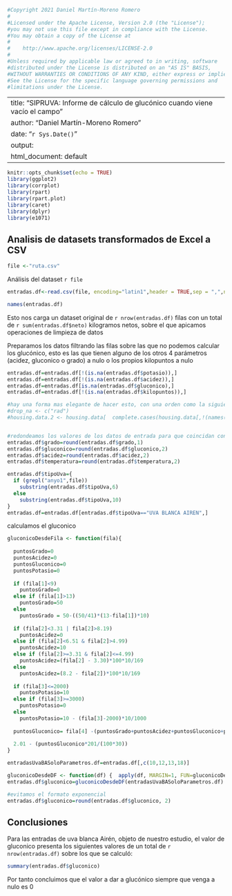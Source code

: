 ```r
#Copyright 2021 Daniel Martín-Moreno Romero
#
#Licensed under the Apache License, Version 2.0 (the "License");
#you may not use this file except in compliance with the License.
#You may obtain a copy of the License at
#
#    http://www.apache.org/licenses/LICENSE-2.0
#
#Unless required by applicable law or agreed to in writing, software
#distributed under the License is distributed on an "AS IS" BASIS,
#WITHOUT WARRANTIES OR CONDITIONS OF ANY KIND, either express or implied.
#See the License for the specific language governing permissions and
#limitations under the License.
```
---
title: "SIPRUVA: Informe de cálculo de glucónico cuando viene vacío el campo"
author: "Daniel Martín-Moreno Romero"
date: "`r Sys.Date()`"
output:
  html_document: default
---

```r
knitr::opts_chunk$set(echo = TRUE)
library(ggplot2)
library(corrplot)
library(rpart)
library(rpart.plot)
library(caret)
library(dplyr)
library(e1071)
```

## Analisis de datasets transformados de Excel a CSV

```r
file <-"ruta.csv"
```

Análisis del dataset `r file`

```r
entradas.df<-read.csv(file, encoding="latin1",header = TRUE,sep = ",",na.strings = "")

names(entradas.df)
```

Esto nos carga un dataset original de `r nrow(entradas.df)` filas con un total de `r sum(entradas.df$neto)` kilogramos netos, sobre el que apicamos operaciones de limpieza de datos

Preparamos los datos filtrando las filas sobre las que no podemos calcular los glucónico, esto es las que tienen alguno de los otros 4 parámetros (acidez, gluconico o grado) a nulo o los propios kilopuntos a nulo
```r
entradas.df=entradas.df[!(is.na(entradas.df$potasio)),]
entradas.df=entradas.df[!(is.na(entradas.df$acidez)),]
entradas.df=entradas.df[is.na(entradas.df$gluconico),]
entradas.df=entradas.df[!(is.na(entradas.df$kilopuntos)),]

#hay una forma mas elegante de hacer esto, con una orden como la siguiente
#drop_na <- c("rad")
#housing.data.2 <- housing.data[  complete.cases(housing.data[,!(names(housing.data))%in% drop_na]),]


#redondeamos los valores de los datos de entrada para que coincidan con los valores dados a los vectores para el calculo de kilopuntos
entradas.df$grado=round(entradas.df$grado,1)
entradas.df$gluconico=round(entradas.df$gluconico,2)
entradas.df$acidez=round(entradas.df$acidez,2)
entradas.df$temperatura=round(entradas.df$temperatura,2)

entradas.df$tipoUva={
  if (grepl("anyo1",file))
    substring(entradas.df$tipoUva,6)
  else
    substring(entradas.df$tipoUva,10)
}
entradas.df=entradas.df[entradas.df$tipoUva=="UVA BLANCA AIREN",]
```

calculamos el gluconico
```r
gluconicoDesdeFila <- function(fila){
 
  puntosGrado=0
  puntosAcidez=0
  puntosGluconico=0
  puntosPotasio=0
  
  if (fila[1]<9)
    puntosGrado=0
  else if (fila[1]>13)
    puntosGrado=50
  else
    puntosGrado = 50-((50/41)*(13-fila[1])*10)
  
  if (fila[2]<3.31 | fila[2]>8.19)
    puntosAcidez=0
  else if (fila[2]<6.51 & fila[2]>4.99)
    puntosAcidez=10
  else if (fila[2]>=3.31 & fila[2]<=4.99)
    puntosAcidez=(fila[2] - 3.30)*100*10/169
  else
    puntosAcidez=(8.2 - fila[2])*100*10/169
  
  if (fila[3]<=2000)
    puntosPotasio=10
  else if (fila[3]>=3000)
    puntosPotasio=0
  else
    puntosPotasio=10 - (fila[3]-2000)*10/1000
  
  puntosGluconico= fila[4] -(puntosGrado+puntosAcidez+puntosGluconico+puntosPotasio)
  
  2.01 - (puntosGluconico*201/(100*30))
}

entradasUvaBASoloParametros.df=entradas.df[,c(10,12,13,18)]

gluconicoDesdeDF <- function(df) {	apply(df, MARGIN=1, FUN=gluconicoDesdeFila)}
entradas.df$gluconico=gluconicoDesdeDF(entradasUvaBASoloParametros.df)

#evitamos el formato exponencial 
entradas.df$gluconico=round(entradas.df$gluconico, 2)

```

## Conclusiones 

Para las entradas de uva blanca Airén, objeto de nuestro estudio, el valor de gluconico presenta los siguientes valores de un total de `r nrow(entradas.df)` sobre los que se calculó: 
```r
summary(entradas.df$gluconico)
```
Por tanto concluimos que el valor a dar a glucónico siempre que venga a nulo es 0 